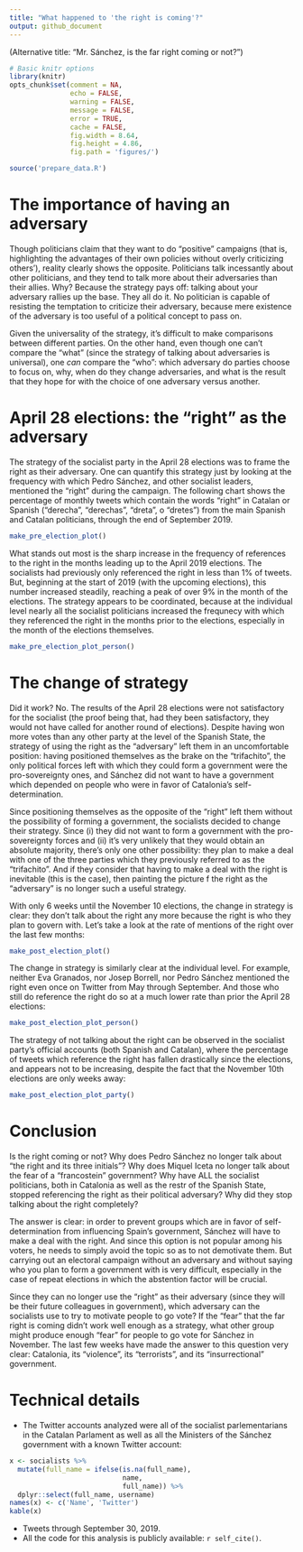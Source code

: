 ```yaml
---
title: "What happened to 'the right is coming'?"
output: github_document
---
```


(Alternative title: "Mr. Sánchez, is the far right coming or not?")

```r
# Basic knitr options
library(knitr)
opts_chunk$set(comment = NA, 
               echo = FALSE, 
               warning = FALSE, 
               message = FALSE, 
               error = TRUE, 
               cache = FALSE,
               fig.width = 8.64,
               fig.height = 4.86,
               fig.path = 'figures/')
```

```r
source('prepare_data.R')
```

# The importance of having an adversary

Though politicians claim that they want to do "positive" campaigns (that is, highlighting the advantages of their own policies without overly criticizing others'), reality clearly shows the opposite. Politicians talk incessantly about other politicians, and they tend to talk more about their adversaries than their allies. Why? Because the strategy pays off: talking about your adversary rallies up the base. They all do it. No politician is capable of resisting the temptation to criticize their adversary, because mere existence of the adversary is too useful of a political concept to pass on.

Given the universality of the strategy, it's difficult to make comparisons between different parties. On the other hand, even though one can't compare the "what" (since the strategy of talking about adversaries is universal), one _can_ compare the "who": which adversary do parties choose to focus on, why, when do they change adversaries, and what is the result that they hope for with the choice of one adversary versus another.


# April 28 elections: the "right" as the adversary

The strategy of the socialist party in the April 28 elections was to frame the right as their adversary. One can quantify this strategy just by looking at the frequency with which Pedro Sánchez, and other socialist leaders, mentioned the "right" during the campaign. The following chart shows the percentage of monthly tweets which contain the words "right" in Catalan or Spanish ("derecha", "derechas", "dreta", o "dretes") from the main Spanish and Catalan politicians, through the end of September 2019.

```r
make_pre_election_plot()
```

What stands out most is the sharp increase in the frequency of references to the right in the months leading up to the April 2019 elections. The socialists had previously only referenced the right in less than 1% of tweets. But, beginning at the start of 2019 (with the upcoming elections), this number increased steadily, reaching a peak of over 9% in the month of the elections. The strategy appears to be coordinated, because at the individual level nearly all the socialist politicians increased the frequnecy with which they referenced the right in the months prior to the elections, especially in the month of the elections themselves.

```r
make_pre_election_plot_person()
```

# The change of strategy

Did it work? No. The results of the April 28 elections were not satisfactory for the socialist (the proof being that, had they been satisfactory, they would not have called for another round of elections). Despite having won more votes than any other party at the level of the Spanish State, the strategy of using the right as the "adversary" left them in an uncomfortable position: having positioned themselves as the brake on the "trifachito", the only political forces left with which they could form a government were the pro-sovereignty ones, and Sánchez did not want to have a government which depended on people who were in favor of Catalonia's self-determination.

Since positioning themselves as the opposite of the "right" left them without the possibility of forming a government, the socialists decided to change their strategy. Since (i) they did not want to form a government with the pro-sovereignty forces and (ii) it's very unlikely that they would obtain an absolute majority, there's only one other possibility: they plan to make a deal with one of the three parties which they previously referred to as the "trifachito". And if they consider that having to make a deal with the right is inevitable (this is the case), then painting the picture f the right as the "adversary" is no longer such a useful strategy.

With only 6 weeks until the November 10 elections, the change in strategy is clear: they don't talk about the right any more because the right is who they plan to govern with. Let's take a look at the rate of mentions of the right over the last few months:


```r
make_post_election_plot()
```

The change in strategy is similarly clear at the individual level. For example, neither Eva Granados, nor Josep Borrell, nor Pedro Sánchez mentioned the right even once on Twitter from May through September. And those who still do reference the right do so at a much lower rate than prior the April 28 elections:


```r
make_post_election_plot_person()
```

The strategy of not talking about the right can be observed in the socialist party's official accounts (both Spanish and Catalan), where the percentage of tweets which reference the right has fallen drastically since the elections, and appears not to be increasing, despite the fact that the November 10th elections are only weeks away:


```r
make_post_election_plot_party()
```


# Conclusion

Is the right coming or not? Why does Pedro Sánchez no longer talk about "the right and its three initials"?  Why does Miquel Iceta no longer talk about the fear of a "francostein" government? Why have ALL the socialist politicians, both in Catalonia as well as the restr of the Spanish State, stopped referencing the right as their political adversary? Why did they stop talking about the right completely?

The answer is clear: in order to prevent groups which are in favor of self-determination from influencing Spain's government, Sánchez will have to make a deal with the right. And since this option is not popular among his voters, he needs to simply avoid the topic so as to not demotivate them. But carrying out an electoral campaign without an adversary and without saying who you plan to form a government with is very difficult, especially in the case of repeat elections in which the abstention factor will be crucial.

Since they can no longer use the "right" as their adversary (since they will be their future colleagues in government), which adversary can the socialists use to try to motivate people to go vote? If the "fear" that the far right is coming didn't work well enough as a strategy, what other group might produce enough "fear" for people to go vote for Sánchez in November. The last few weeks have made the answer to this question very clear: Catalonia, its "violence", its "terrorists", and its "insurrectional" government.



# Technical details

- The Twitter accounts analyzed were all of the socialist parlementarians in the Catalan Parlament as well as all the Ministers of the Sánchez government with a known Twitter account:

```r
x <- socialists %>%
  mutate(full_name = ifelse(is.na(full_name),
                            name,
                            full_name)) %>%
  dplyr::select(full_name, username)
names(x) <- c('Name', 'Twitter')
kable(x)
```

- Tweets through September 30, 2019. 
- All the code for this analysis is publicly available: `r self_cite()`.